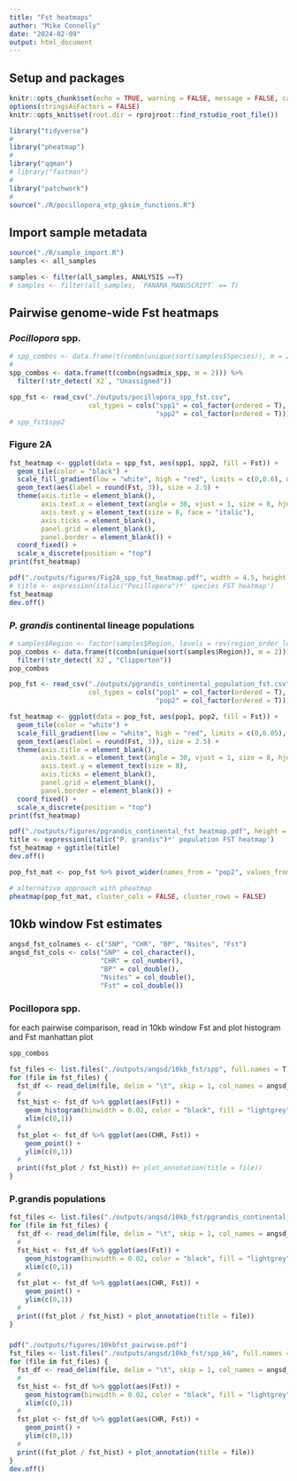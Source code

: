 ```yaml
---
title: "Fst heatmaps"
author: "Mike Connelly"
date: "2024-02-09"
output: html_document
---
```


## Setup and packages
```r
knitr::opts_chunk$set(echo = TRUE, warning = FALSE, message = FALSE, cache = TRUE)
options(stringsAsFactors = FALSE)
knitr::opts_knit$set(root.dir = rprojroot::find_rstudio_root_file())
```
```r
library("tidyverse")
#
library("pheatmap")
#
library("qqman")
# library("fastman")
#
library("patchwork")
#
source("./R/pocillopora_etp_gksim_functions.R")
```

## Import sample metadata
```r
source("./R/sample_import.R")
samples <- all_samples
```
```r
samples <- filter(all_samples, ANALYSIS ==T)
# samples <- filter(all_samples, `PANAMA_MANUSCRIPT` == T)
```

## Pairwise genome-wide Fst heatmaps
### *Pocillopora* spp.
```r
# spp_combos <- data.frame(t(combn(unique(sort(samples$Species)), m = 2)))
#
spp_combos <- data.frame(t(combn(ngsadmix_spp, m = 2))) %>% 
  filter(!str_detect(`X2`, "Unassigned"))
```
```r
spp_fst <- read_csv("./outputs/pocillopora_spp_fst.csv",
                    col_types = cols("spp1" = col_factor(ordered = T),
                                     "spp2" = col_factor(ordered = T)))
# spp_fst$spp2
```
### Figure 2A
```r
fst_heatmap <- ggplot(data = spp_fst, aes(spp1, spp2, fill = Fst)) +
  geom_tile(color = "black") +
  scale_fill_gradient(low = "white", high = "red", limits = c(0,0.6), name = expression(F[ST])) +
  geom_text(aes(label = round(Fst, 3)), size = 2.5) +
  theme(axis.title = element_blank(),
        axis.text.x = element_text(angle = 30, vjust = 1, size = 8, hjust = 0, face = "italic"), 
        axis.text.y = element_text(size = 8, face = "italic"),
        axis.ticks = element_blank(),
        panel.grid = element_blank(),
        panel.border = element_blank()) + 
  coord_fixed() +
  scale_x_discrete(position = "top")
print(fst_heatmap)
```
```r
pdf("./outputs/figures/Fig2A_spp_fst_heatmap.pdf", width = 4.5, height = 3.25)
# title <- expression(italic("Pocillopora")*' species FST heatmap')
fst_heatmap 
dev.off()
```

### *P. grandis* continental lineage populations
```r
# samples$Region <- factor(samples$Region, levels = rev(region_order_longitude), ordered = T)
pop_combos <- data.frame(t(combn(unique(sort(samples$Region)), m = 2))) %>% 
  filter(!str_detect(`X2`, "Clipperton"))
pop_combos
```
```r
pop_fst <- read_csv("./outputs/pgrandis_continental_population_fst.csv",
                    col_types = cols("pop1" = col_factor(ordered = T),
                                     "pop2" = col_factor(ordered = T)))
```


```r
fst_heatmap <- ggplot(data = pop_fst, aes(pop1, pop2, fill = Fst)) +
  geom_tile(color = "white") +
  scale_fill_gradient(low = "white", high = "red", limits = c(0,0.05), name = expression(F[ST])) +
  geom_text(aes(label = round(Fst, 3)), size = 2.5) +
  theme(axis.title = element_blank(),
        axis.text.x = element_text(angle = 30, vjust = 1, size = 8, hjust = 0), 
        axis.text.y = element_text(size = 8),
        axis.ticks = element_blank(),
        panel.grid = element_blank(),
        panel.border = element_blank()) + 
  coord_fixed() +
  scale_x_discrete(position = "top")
print(fst_heatmap)
```
```r
pdf("./outputs/figures/pgrandis_continental_fst_heatmap.pdf", height = 5, width = 5.75)
title <- expression(italic("P. grandis")*' population FST heatmap')
fst_heatmap + ggtitle(title)
dev.off()
```

```r
pop_fst_mat <- pop_fst %>% pivot_wider(names_from = "pop2", values_from = "Fst") %>% column_to_rownames("pop1") %>% as.matrix()
```
```r
# alternative approach with pheatmap
pheatmap(pop_fst_mat, cluster_cols = FALSE, cluster_rows = FALSE)
```


## 10kb window Fst estimates
```r
angsd_fst_colnames <- c("SNP", "CHR", "BP", "Nsites", "Fst")
angsd_fst_cols <- cols("SNP" = col_character(),
                       "CHR" = col_number(),
                       "BP" = col_double(),
                       "Nsites" = col_double(),
                       "Fst" = col_double())
```
### Pocillopora spp. 
for each pairwise comparison, read in 10kb window Fst and plot histogram and Fst manhattan plot
```r
spp_combos
```

```r
fst_files <- list.files("./outputs/angsd/10kb_fst/spp", full.names = T)
for (file in fst_files) { 
  fst_df <- read_delim(file, delim = "\t", skip = 1, col_names = angsd_fst_colnames, col_types = angsd_fst_cols)
  #
  fst_hist <- fst_df %>% ggplot(aes(Fst)) + 
    geom_histogram(binwidth = 0.02, color = "black", fill = "lightgrey") +
    xlim(c(0,1))
  #
  fst_plot <- fst_df %>% ggplot(aes(CHR, Fst)) + 
    geom_point() + 
    ylim(c(0,1)) 
  #
  print((fst_plot / fst_hist)) #+ plot_annotation(title = file))
}            
```

### P.grandis populations
```r
fst_files <- list.files("./outputs/angsd/10kb_fst/pgrandis_continental_pops", full.names = T)
for (file in fst_files) { 
  fst_df <- read_delim(file, delim = "\t", skip = 1, col_names = angsd_fst_colnames, col_types = angsd_fst_cols)
  #
  fst_hist <- fst_df %>% ggplot(aes(Fst)) + 
    geom_histogram(binwidth = 0.02, color = "black", fill = "lightgrey") +
    xlim(c(0,1))
  #
  fst_plot <- fst_df %>% ggplot(aes(CHR, Fst)) + 
    geom_point() + 
    ylim(c(0,1)) 
  #
  print((fst_plot / fst_hist) + plot_annotation(title = file))
}            
```
### 
```r
pdf("./outputs/figures/10kbfst_pairwise.pdf")
fst_files <- list.files("./outputs/angsd/10kb_fst/spp_k6", full.names = T)
for (file in fst_files) { 
  fst_df <- read_delim(file, delim = "\t", skip = 1, col_names = angsd_fst_colnames, col_types = angsd_fst_cols)
  #
  fst_hist <- fst_df %>% ggplot(aes(Fst)) + 
    geom_histogram(binwidth = 0.02, color = "black", fill = "lightgrey") +
    xlim(c(0,1))
  #
  fst_plot <- fst_df %>% ggplot(aes(CHR, Fst)) + 
    geom_point() + 
    ylim(c(0,1)) 
  #
  print((fst_plot / fst_hist) + plot_annotation(title = file))
}
dev.off()
```

```r

```

